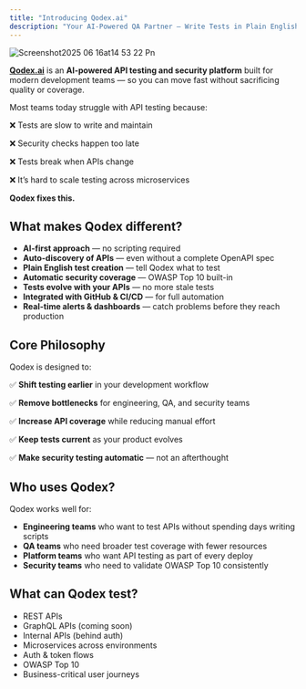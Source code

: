 ```yaml
---
title: "Introducing Qodex.ai"
description: "Your AI-Powered QA Partner — Write Tests in Plain English, Catch Bugs Before They Ship, and Secure Every API Endpoint."
---
```


![Screenshot2025 06 16at14 53 22 Pn](/images/Screenshot2025-06-16at14.53.22.png)

[**Qodex.ai**](http://Qodex.ai) is an **AI-powered API testing and security platform** built for modern development teams — so you can move fast without sacrificing quality or coverage.

Most teams today struggle with API testing because:

❌ Tests are slow to write and maintain

❌ Security checks happen too late

❌ Tests break when APIs change

❌ It’s hard to scale testing across microservices

**Qodex fixes this.**

## What makes Qodex different?

- **AI-first approach** — no scripting required
- **Auto-discovery of APIs** — even without a complete OpenAPI spec
- **Plain English test creation** — tell Qodex what to test
- **Automatic security coverage** — OWASP Top 10 built-in
- **Tests evolve with your APIs** — no more stale tests
- **Integrated with GitHub & CI/CD** — for full automation
- **Real-time alerts & dashboards** — catch problems before they reach production

## Core Philosophy

Qodex is designed to:

✅ **Shift testing earlier** in your development workflow

✅ **Remove bottlenecks** for engineering, QA, and security teams

✅ **Increase API coverage** while reducing manual effort

✅ **Keep tests current** as your product evolves

✅ **Make security testing automatic** — not an afterthought

## Who uses Qodex?

Qodex works well for:

- **Engineering teams** who want to test APIs without spending days writing scripts
- **QA teams** who need broader test coverage with fewer resources
- **Platform teams** who want API testing as part of every deploy
- **Security teams** who need to validate OWASP Top 10 consistently

## What can Qodex test?

- REST APIs
- GraphQL APIs (coming soon)
- Internal APIs (behind auth)
- Microservices across environments
- Auth & token flows
- OWASP Top 10
- Business-critical user journeys